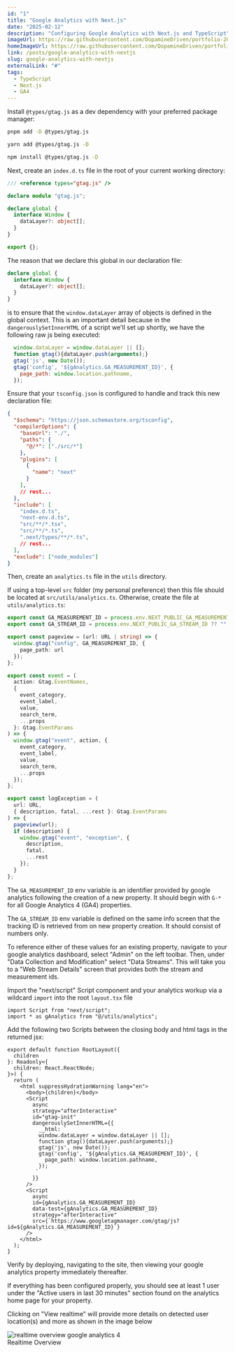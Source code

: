 ```yaml
---
id: "1"
title: "Google Analytics with Next.js"
date: "2025-02-12"
description: "Configuring Google Analytics with Next.js and TypeScript"
imageUrl: https://raw.githubusercontent.com/DopamineDriven/portfolio-2025/master/apps/web/public/ai/port-37.png
homeImageUrl: https://raw.githubusercontent.com/DopamineDriven/portfolio-2025/master/apps/web/public/ai/port-37-1024x576.png
link: /posts/google-analytics-with-nextjs
slug: google-analytics-with-nextjs
externalLink: "#"
tags:
  - TypeScript
  - Next.js
  - GA4
---
```


Install `@types/gtag.js` as a dev dependency with your preferred package manager:

```bash
pnpm add -D @types/gtag.js
```

```bash
yarn add @types/gtag.js -D
```

```bash
npm install @types/gtag.js -D
```

Next, create an `index.d.ts` file in the root of your current working directory:

```ts
/// <reference types="gtag.js" />

declare module "gtag.js";

declare global {
  interface Window {
    dataLayer?: object[];
  }
}

export {};

```

The reason that we declare this global in our declaration file:

```ts
declare global {
  interface Window {
    dataLayer?: object[];
  }
}

```

is to ensure that the `window.dataLayer` array of objects is defined in the global context. This is an important detail because in the `dangerouslySetInnerHTML` of a script we'll set up shortly, we have the following raw js being executed:

```js
  window.dataLayer = window.dataLayer || [];
  function gtag(){dataLayer.push(arguments);}
  gtag('js', new Date());
  gtag('config', '${gAnalytics.GA_MEASUREMENT_ID}', {
    page_path: window.location.pathname,
  });
```

Ensure that your `tsconfig.json` is configured to handle and track this new declaration file:

```json
{
  "$schema": "https://json.schemastore.org/tsconfig",
  "compilerOptions": {
    "baseUrl": "./",
    "paths": {
      "@/*": ["./src/*"]
    },
    "plugins": [
      {
        "name": "next"
      }
    ],
    // rest...
  },
  "include": [
    "index.d.ts",
    "next-env.d.ts",
    "src/**/*.tsx",
    "src/**/*.ts",
    ".next/types/**/*.ts",
    // rest...
  ],
  "exclude": ["node_modules"]
}

```

Then, create an `analytics.ts` file in the `utils` directory.

If using a top-level `src` folder (my personal preference) then this file should be located at `src/utils/analytics.ts`. Otherwise, create the file at `utils/analytics.ts`:

```ts
export const GA_MEASUREMENT_ID = process.env.NEXT_PUBLIC_GA_MEASUREMENT_ID ?? "";
export const GA_STREAM_ID = process.env.NEXT_PUBLIC_GA_STREAM_ID ?? "";

export const pageview = (url: URL | string) => {
  window.gtag("config", GA_MEASUREMENT_ID, {
    page_path: url
  });
};

export const event = (
  action: Gtag.EventNames,
  {
    event_category,
    event_label,
    value,
    search_term,
    ...props
  }: Gtag.EventParams
) => {
  window.gtag("event", action, {
    event_category,
    event_label,
    value,
    search_term,
    ...props
  });
};

export const logException = (
  url: URL,
  { description, fatal, ...rest }: Gtag.EventParams
) => {
  pageview(url);
  if (description) {
    window.gtag("event", "exception", {
      description,
      fatal,
      ...rest
    });
  }
};

```

The `GA_MEASUREMENT_ID` env variable is an identifier provided by google analytics following the creation of a new property. It should begin with `G-*` for all Google Analytics 4 (GA4) properties.

The `GA_STREAM_ID` env variable is defined on the same info screen that the tracking ID is retrieved from on new property creation. It should consist of numbers only.

To reference either of these values for an existing property, navigate to your google analytics dashboard, select "Admin" on the left toolbar. Then, under "Data Collection and Modification" select "Data Streams". This will take you to a "Web Stream Details" screen that provides both the stream and measurement ids.

Import the "next/script" Script component and your analytics workup via a wildcard `import` into the root `layout.tsx` file

```tsx
import Script from "next/script";
import * as gAnalytics from "@/utils/analytics";
```
Add the following two Scripts between the closing body and html tags in the returned jsx:

```tsx
export default function RootLayout({
  children
}: Readonly<{
  children: React.ReactNode;
}>) {
  return (
    <html suppressHydrationWarning lang="en">
      <body>{children}</body>
      <Script
        async
        strategy="afterInteractive"
        id="gtag-init"
        dangerouslySetInnerHTML={{
          __html: `
          window.dataLayer = window.dataLayer || [];
          function gtag(){dataLayer.push(arguments);}
          gtag('js', new Date());
          gtag('config', '${gAnalytics.GA_MEASUREMENT_ID}', {
            page_path: window.location.pathname,
          });
         `
        }}
      />
      <Script
        async
        id={gAnalytics.GA_MEASUREMENT_ID}
        data-test={gAnalytics.GA_MEASUREMENT_ID}
        strategy="afterInteractive"
        src={`https://www.googletagmanager.com/gtag/js?id=${gAnalytics.GA_MEASUREMENT_ID}`}
      />
    </html>
  );
}
```
Verify by deploying, navigating to the site, then viewing your google analytics property immediately thereafter.

If everything has been configured properly, you should see at least 1 user under the "Active users in last 30 minutes" section found on the analytics home page for your property.

Clicking on "View realtime" will provide more details on detected user location(s) and more as shown in the image below
<div className="my-8">
  <img
    src="https://raw.githubusercontent.com/DopamineDriven/portfolio-2025/master/apps/web/public/realtime-users.png"
    alt="realtime overview google analytics 4"
style={{objectFit: "cover"}}
    className="rounded-lg shadow-lg"
  />
  <aside className="mt-2 text-center text-sm text-gray-600 italic font-basis-grotesque-pro-light">
    Realtime Overview
  </aside>
</div>

